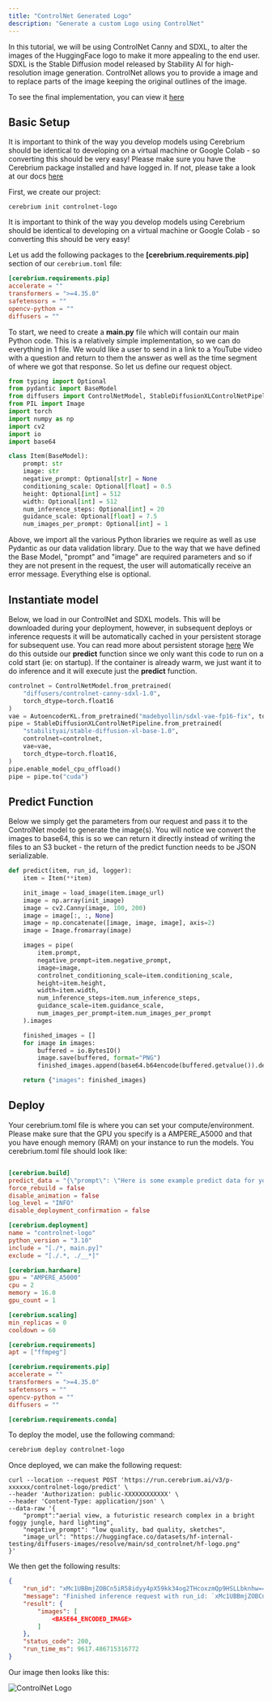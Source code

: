 ```yaml
---
title: "ControlNet Generated Logo"
description: "Generate a custom Logo using ControlNet"
---
```


In this tutorial, we will be using ControlNet Canny and SDXL, to alter the images of the HuggingFace logo to make it more appealing to the end user. SDXL is the
Stable Diffusion model released by Stability AI for high-resolution image generation. ControlNet allows you to provide a image and to replace parts of the image keeping the
original outlines of the image.

To see the final implementation, you can view it [here](https://github.com/CerebriumAI/examples/tree/master/9-logo-controlnet)

## Basic Setup

It is important to think of the way you develop models using Cerebrium should be identical to developing on a virtual machine or Google Colab - so converting this should be very easy!
Please make sure you have the Cerebrium package installed and have logged in. If not, please take a look at our docs [here](https://docs.cerebrium.ai/cerebrium/getting-started/installation)

First, we create our project:

```
cerebrium init controlnet-logo
```

It is important to think of the way you develop models using Cerebrium should be identical to developing on a virtual machine or Google Colab - so converting this should be very easy!

Let us add the following packages to the **[cerebrium.requirements.pip]** section of our `cerebrium.toml` file:

```toml
[cerebrium.requirements.pip]
accelerate = ""
transformers = ">=4.35.0"
safetensors = ""
opencv-python = ""
diffusers = ""
```

To start, we need to create a **main.py** file which will contain our main Python code. This is a relatively simple implementation, so we can do everything in 1 file. We would like a user to send in a link to a YouTube video with a question and return to them the answer as well as the time segment of where we got that response.
So let us define our request object.

```python
from typing import Optional
from pydantic import BaseModel
from diffusers import ControlNetModel, StableDiffusionXLControlNetPipeline, AutoencoderKL
from PIL import Image
import torch
import numpy as np
import cv2
import io
import base64

class Item(BaseModel):
    prompt: str
    image: str
    negative_prompt: Optional[str] = None
    conditioning_scale: Optional[float] = 0.5
    height: Optional[int] = 512
    width: Optional[int] = 512
    num_inference_steps: Optional[int] = 20
    guidance_scale: Optional[float] = 7.5
    num_images_per_prompt: Optional[int] = 1
```

Above, we import all the various Python libraries we require as well as use Pydantic as our data validation library. Due to the way that we have defined the Base Model, "prompt" and "image" are required parameters and so if they are not present in the request, the user will automatically receive an error message. Everything else is optional.

## Instantiate model

Below, we load in our ControlNet and SDXL models. This will be downloaded during your deployment, however, in subsequent deploys or inference requests it will be automatically cached in your persistent storage for subsequent use. You can read more about persistent storage [here]()
We do this outside our **predict** function since we only want this code to run on a cold start (ie: on startup). If the container is already warm, we just want it to do inference and it will execute just the **predict** function.

```python
controlnet = ControlNetModel.from_pretrained(
    "diffusers/controlnet-canny-sdxl-1.0",
    torch_dtype=torch.float16
)
vae = AutoencoderKL.from_pretrained("madebyollin/sdxl-vae-fp16-fix", torch_dtype=torch.float16)
pipe = StableDiffusionXLControlNetPipeline.from_pretrained(
    "stabilityai/stable-diffusion-xl-base-1.0",
    controlnet=controlnet,
    vae=vae,
    torch_dtype=torch.float16,
)
pipe.enable_model_cpu_offload()
pipe = pipe.to("cuda")
```

## Predict Function

Below we simply get the parameters from our request and pass it to the ControlNet model to generate the image(s). You will notice we convert the images to base64, this is so we can return it directly instead of writing the files to an S3 bucket - the return of the predict function needs to be JSON serializable.

```python
def predict(item, run_id, logger):
    item = Item(**item)

    init_image = load_image(item.image_url)
    image = np.array(init_image)
    image = cv2.Canny(image, 100, 200)
    image = image[:, :, None]
    image = np.concatenate([image, image, image], axis=2)
    image = Image.fromarray(image)

    images = pipe(
        item.prompt,
        negative_prompt=item.negative_prompt,
        image=image,
        controlnet_conditioning_scale=item.conditioning_scale,
        height=item.height,
        width=item.width,
        num_inference_steps=item.num_inference_steps,
        guidance_scale=item.guidance_scale,
        num_images_per_prompt=item.num_images_per_prompt
    ).images

    finished_images = []
    for image in images:
        buffered = io.BytesIO()
        image.save(buffered, format="PNG")
        finished_images.append(base64.b64encode(buffered.getvalue()).decode("utf-8"))

    return {"images": finished_images}

```

## Deploy

Your cerebrium.toml file is where you can set your compute/environment. Please make sure that the GPU you specify is a AMPERE_A5000 and that you have enough memory (RAM) on your instance to run the models. You cerebrium.toml file should look like:

```toml

[cerebrium.build]
predict_data = "{\"prompt\": \"Here is some example predict data for your cerebrium.toml which will be used to test your predict function on build.\"}"
force_rebuild = false
disable_animation = false
log_level = "INFO"
disable_deployment_confirmation = false

[cerebrium.deployment]
name = "controlnet-logo"
python_version = "3.10"
include = "[./*, main.py]"
exclude = "[./.*, ./__*]"

[cerebrium.hardware]
gpu = "AMPERE_A5000"
cpu = 2
memory = 16.0
gpu_count = 1

[cerebrium.scaling]
min_replicas = 0
cooldown = 60

[cerebrium.requirements]
apt = ["ffmpeg"]

[cerebrium.requirements.pip]
accelerate = ""
transformers = ">=4.35.0"
safetensors = ""
opencv-python = ""
diffusers = ""

[cerebrium.requirements.conda]

```

To deploy the model, use the following command:

```bash
cerebrium deploy controlnet-logo
```

Once deployed, we can make the following request:

```curl
curl --location --request POST 'https://run.cerebrium.ai/v3/p-xxxxxx/controlnet-logo/predict' \
--header 'Authorization: public-XXXXXXXXXXXX' \
--header 'Content-Type: application/json' \
--data-raw '{
    "prompt":"aerial view, a futuristic research complex in a bright foggy jungle, hard lighting",
    "negative_prompt": "low quality, bad quality, sketches",
    "image_url": "https://huggingface.co/datasets/hf-internal-testing/diffusers-images/resolve/main/sd_controlnet/hf-logo.png"
}'
```

We then get the following results:

```json
{
    "run_id": "xMc1UBBmjZOBCn5iR58idyy4pX59kk34og2THcoxzmQp9HSLLbknhw==",
    "message": "Finished inference request with run_id: `xMc1UBBmjZOBCn5iR58idyy4pX59kk34og2THcoxzmQp9HSLLbknhw==`",
    "result": {
        "images": [
            <BASE64_ENCODED_IMAGE>
        ]
    },
    "status_code": 200,
    "run_time_ms": 9617.486715316772
}
```

Our image then looks like this:

![ControlNet Logo](/images/examples/controlnet.png)
